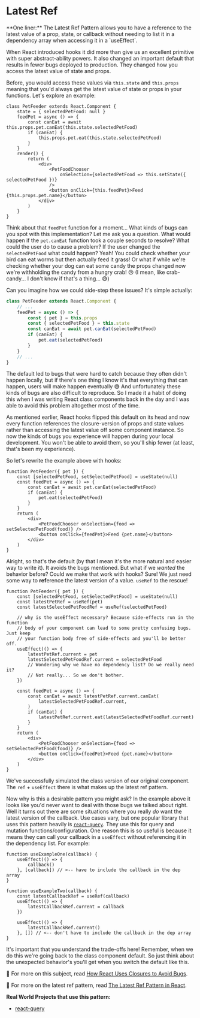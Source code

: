 # Latest Ref

<callout-success>
	**One liner:** The Latest Ref Pattern allows you to have a reference to the
	latest value of a prop, state, or callback without needing to list it in a
	dependency array when accessing it in a `useEffect`.
</callout-success>

When React introduced hooks it did more than give us an excellent primitive with
super abstract-ability powers. It also changed an important default that results
in fewer bugs deployed to production. They changed how you access the latest
value of state and props.

Before, you would access these values via `this.state` and `this.props` meaning
that you'd always get the latest value of state or props in your functions.
Let's explore an example:

```tsx
class PetFeeder extends React.Component {
	state = { selectedPetFood: null }
	feedPet = async () => {
		const canEat = await this.props.pet.canEat(this.state.selectedPetFood)
		if (canEat) {
			this.props.pet.eat(this.state.selectedPetFood)
		}
	}
	render() {
		return (
			<div>
				<PetFoodChooser
					onSelection={selectedPetFood => this.setState({ selectedPetFood })}
				/>
				<button onClick={this.feedPet}>Feed {this.props.pet.name}</button>
			</div>
		)
	}
}
```

Think about that `feedPet` function for a moment... What kinds of bugs can you
spot with this implementation? Let me ask you a question. What would happen if
the `pet.canEat` function took a couple seconds to resolve? What could the user
do to cause a problem? If the user changed the `selectedPetFood` what could
happen? Yeah! You could check whether your bird can eat worms but then actually
feed it grass! Or what if while we're checking whether your dog can eat some
candy the props changed now we're withholding the candy from a hungry crab! 😢
(I mean, like crab-candy... I don't know if that's a thing... 😅)

Can you imagine how we could side-step these issues? It's simple actually:

```ts
class PetFeeder extends React.Component {
	// ...
	feedPet = async () => {
		const { pet } = this.props
		const { selectedPetFood } = this.state
		const canEat = await pet.canEat(selectedPetFood)
		if (canEat) {
			pet.eat(selectedPetFood)
		}
	}
	// ...
}
```

The default led to bugs that were hard to catch because they often didn't happen
locally, but if there's one thing I know it's that everything that can happen,
users will make happen eventually 😅 And unfortunately these kinds of bugs are
also difficult to reproduce. So I made it a habit of doing this when I was
writing React class components back in the day and I was able to avoid this
problem altogether most of the time.

As mentioned earlier, React hooks flipped this default on its head and now every
function references the closure-version of props and state values rather than
accessing the latest value off some component instance. So now the kinds of bugs
you experience will happen during your local development. You won't be able to
avoid them, so you'll ship fewer (at least, that's been my experience).

So let's rewrite the example above with hooks:

```tsx
function PetFeeder({ pet }) {
	const [selectedPetFood, setSelectedPetFood] = useState(null)
	const feedPet = async () => {
		const canEat = await pet.canEat(selectedPetFood)
		if (canEat) {
			pet.eat(selectedPetFood)
		}
	}
	return (
		<div>
			<PetFoodChooser onSelection={food => setSelectedPetFood(food)} />
			<button onClick={feedPet}>Feed {pet.name}</button>
		</div>
	)
}
```

Alright, so that's the default (by that I mean it's the more natural and easier
way to write it). It avoids the bugs mentioned. But what if we _wanted_ the
behavior before? Could we make that work with hooks? Sure! We just need some way
to **ref**erence the latest version of a value. `useRef` to the rescue!

```tsx
function PetFeeder({ pet }) {
	const [selectedPetFood, setSelectedPetFood] = useState(null)
	const latestPetRef = useRef(pet)
	const latestSelectedPetFoodRef = useRef(selectedPetFood)

	// why is the useEffect necessary? Because side-effects run in the function
	// body of your component can lead to some pretty confusing bugs. Just keep
	// your function body free of side-effects and you'll be better off.
	useEffect(() => {
		latestPetRef.current = pet
		latestSelectedPetFoodRef.current = selectedPetFood
		// Wondering why we have no dependency list? Do we really need it?
		// Not really... So we don't bother.
	})

	const feedPet = async () => {
		const canEat = await latestPetRef.current.canEat(
			latestSelectedPetFoodRef.current,
		)
		if (canEat) {
			latestPetRef.current.eat(latestSelectedPetFoodRef.current)
		}
	}
	return (
		<div>
			<PetFoodChooser onSelection={food => setSelectedPetFood(food)} />
			<button onClick={feedPet}>Feed {pet.name}</button>
		</div>
	)
}
```

We've successfully simulated the class version of our original component. The
`ref` + `useEffect` there is what makes up the latest ref pattern.

Now why is this a desirable pattern you might ask? In the example above it looks
like you'd never want to deal with those bugs we talked about right. Well it
turns out there are some situations where you really _do_ want the latest
version of the callback. Use cases vary, but one popular library that uses this
pattern heavily is [`react-query`](https://react-query.tanstack.com). They use
this for query and mutation functions/configuration. One reason this is so
useful is because it means they can call your callback in a `useEffect` without
referencing it in the dependency list. For example:

```tsx
function useExampleOne(callback) {
	useEffect(() => {
		callback()
	}, [callback]) // <-- have to include the callback in the dep array
}

function useExampleTwo(callback) {
	const latestCallbackRef = useRef(callback)
	useEffect(() => {
		latestCallbackRef.current = callback
	})

	useEffect(() => {
		latestCallbackRef.current()
	}, []) // <-- don't have to include the callback in the dep array
}
```

It's important that you understand the trade-offs here! Remember, when we do
this we're going back to the class component default. So just think about the
unexpected behavior's you'll get when you switch the default like this.

📜 For more on this subject, read
[How React Uses Closures to Avoid Bugs](https://epicreact.dev/how-react-uses-closures-to-avoid-bugs).

📜 For more on the latest ref pattern, read
[The Latest Ref Pattern in React](https://epicreact.dev/the-latest-ref-pattern-in-react).

**Real World Projects that use this pattern:**

- [react-query](https://tanstack.com/query)
